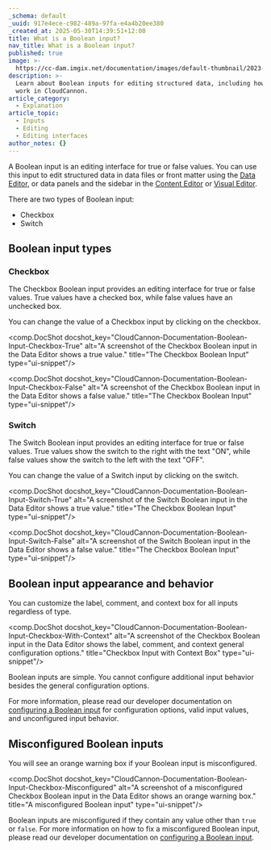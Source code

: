 ```yaml
---
_schema: default
_uuid: 917e4ece-c982-489a-97fa-e4a4b20ee380
_created_at: 2025-05-30T14:39:51+12:00
title: What is a Boolean input?
nav_title: What is a Boolean input?
published: true
image: >-
  https://cc-dam.imgix.net/documentation/images/default-thumbnail/2023-Q4/CloudCannon-Documentation-Thumbnail.png
description: >-
  Learn about Boolean inputs for editing structured data, including how they
  work in CloudCannon.
article_category:
  - Explanation
article_topic:
  - Inputs
  - Editing
  - Editing interfaces
author_notes: {}
---
```

A Boolean input is an editing interface for true or false values. You can use this input to edit structured data in data files or front matter using the [Data Editor](/documentation/articles/the-data-editor/), or data panels and the sidebar in the [Content Editor](/documentation/articles/the-content-editor/) or [Visual Editor](/documentation/articles/the-visual-editor/).

There are two types of Boolean input:

* Checkbox
* Switch

## Boolean input types

### Checkbox

The Checkbox Boolean input provides an editing interface for true or false values. True values have a checked box, while false values have an unchecked box.

You can change the value of a Checkbox input by clicking on the checkbox.

<comp.DocShot docshot_key="CloudCannon-Documentation-Boolean-Input-Checkbox-True" alt="A screenshot of the Checkbox Boolean input in the Data Editor shows a true value." title="The Checkbox Boolean Input" type="ui-snippet"/>

<comp.DocShot docshot_key="CloudCannon-Documentation-Boolean-Input-Checkbox-False" alt="A screenshot of the Checkbox Boolean input in the Data Editor shows a false value." title="The Checkbox Boolean Input" type="ui-snippet"/>

### Switch

The Switch Boolean input provides an editing interface for true or false values. True values show the switch to the right with the text "ON", while false values show the switch to the left with the text "OFF".

You can change the value of a Switch input by clicking on the switch.

<comp.DocShot docshot_key="CloudCannon-Documentation-Boolean-Input-Switch-True" alt="A screenshot of the Switch Boolean input in the Data Editor shows a true value." title="The Checkbox Boolean Input" type="ui-snippet"/>

<comp.DocShot docshot_key="CloudCannon-Documentation-Boolean-Input-Switch-False" alt="A screenshot of the Switch Boolean input in the Data Editor shows a false value." title="The Checkbox Boolean Input" type="ui-snippet"/>

## Boolean input appearance and behavior

You can customize the label, comment, and context box for all inputs regardless of type.

<comp.DocShot docshot_key="CloudCannon-Documentation-Boolean-Input-Checkbox-With-Context" alt="A screenshot of the Checkbox Boolean input in the Data Editor shows the label, comment, and context general configuration options." title="Checkbox Input with Context Box" type="ui-snippet"/>

Boolean inputs are simple. You cannot configure additional input behavior besides the general configuration options.

For more information, please read our developer documentation on [configuring a Boolean input](/documentation/articles/configure-a-boolean-input/) for configuration options, valid input values, and unconfigured input behavior.

## Misconfigured Boolean inputs

You will see an orange warning box if your Boolean input is misconfigured.

<comp.DocShot docshot_key="CloudCannon-Documentation-Boolean-Input-Checkbox-Misconfigured" alt="A screenshot of a misconfigured Checkbox Boolean input in the Data Editor shows an orange warning box." title="A misconfigured Boolean input" type="ui-snippet"/>

Boolean inputs are misconfigured if they contain any value other than `true` or `false`. For more information on how to fix a misconfigured Boolean input, please read our developer documentation on [configuring a Boolean input](/documentation/articles/configure-a-boolean-input/).